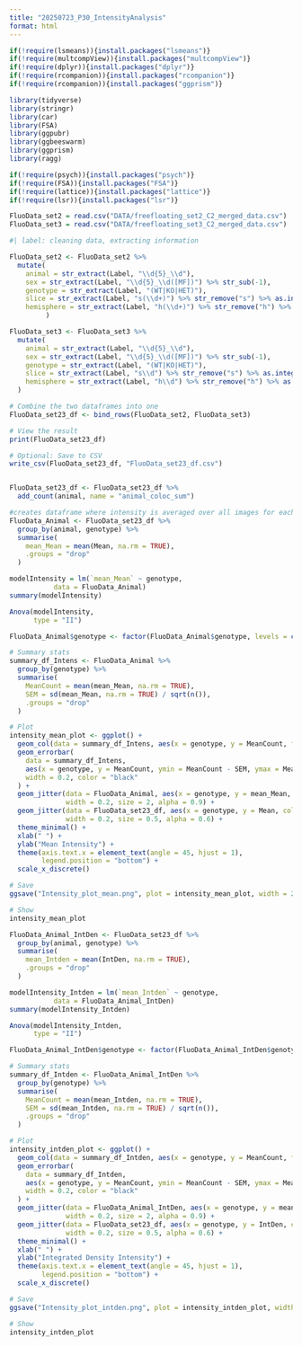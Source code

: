 ```yaml
---
title: "20250723_P30_IntensityAnalysis"
format: html
---
```


```r
if(!require(lsmeans)){install.packages("lsmeans")}
if(!require(multcompView)){install.packages("multcompView")}
if(!require(dplyr)){install.packages("dplyr")}
if(!require(rcompanion)){install.packages("rcompanion")}
if(!require(rcompanion)){install.packages("ggprism")}

library(tidyverse)
library(stringr)
library(car)
library(FSA)
library(ggpubr)
library(ggbeeswarm)
library(ggprism)
library(ragg)

if(!require(psych)){install.packages("psych")}
if(!require(FSA)){install.packages("FSA")}
if(!require(lattice)){install.packages("lattice")}
if(!require(lsr)){install.packages("lsr")}
```

```r

FluoData_set2 = read.csv("DATA/freefloating_set2_C2_merged_data.csv")
FluoData_set3 = read.csv("DATA/freefloating_set3_C2_merged_data.csv")

```

```r
#| label: cleaning data, extracting information

FluoData_set2 <- FluoData_set2 %>%
  mutate(
    animal = str_extract(Label, "\\d{5}_\\d"),
    sex = str_extract(Label, "\\d{5}_\\d([MF])") %>% str_sub(-1),
    genotype = str_extract(Label, "(WT|KO|HET)"),
    slice = str_extract(Label, "s(\\d+)") %>% str_remove("s") %>% as.integer(),
    hemisphere = str_extract(Label, "h(\\d+)") %>% str_remove("h") %>% as.integer()
         )

FluoData_set3 <- FluoData_set3 %>%
  mutate(
    animal = str_extract(Label, "\\d{5}_\\d"),
    sex = str_extract(Label, "\\d{5}_\\d([MF])") %>% str_sub(-1),
    genotype = str_extract(Label, "(WT|KO|HET)"),
    slice = str_extract(Label, "s\\d") %>% str_remove("s") %>% as.integer(),
    hemisphere = str_extract(Label, "h\\d") %>% str_remove("h") %>% as.integer()
  )

# Combine the two dataframes into one
FluoData_set23_df <- bind_rows(FluoData_set2, FluoData_set3)

# View the result
print(FluoData_set23_df)

# Optional: Save to CSV
write_csv(FluoData_set23_df, "FluoData_set23_df.csv")


FluoData_set23_df <- FluoData_set23_df %>%
  add_count(animal, name = "animal_coloc_sum")

```

```r
#creates dataframe where intensity is averaged over all images for each animal
FluoData_Animal <- FluoData_set23_df %>%
  group_by(animal, genotype) %>%
  summarise(
    mean_Mean = mean(Mean, na.rm = TRUE),
    .groups = "drop"
  )
```

```r
modelIntensity = lm(`mean_Mean` ~ genotype,
           data = FluoData_Animal)
summary(modelIntensity)

Anova(modelIntensity,
      type = "II")
```

```r
FluoData_Animal$genotype <- factor(FluoData_Animal$genotype, levels = c("WT","HET", "KO"))

# Summary stats
summary_df_Intens <- FluoData_Animal %>%
  group_by(genotype) %>%
  summarise(
    MeanCount = mean(mean_Mean, na.rm = TRUE),
    SEM = sd(mean_Mean, na.rm = TRUE) / sqrt(n()),
    .groups = "drop"
  )

# Plot
intensity_mean_plot <- ggplot() +
  geom_col(data = summary_df_Intens, aes(x = genotype, y = MeanCount, fill = genotype), alpha = 0.4) +
  geom_errorbar(
    data = summary_df_Intens,
    aes(x = genotype, y = MeanCount, ymin = MeanCount - SEM, ymax = MeanCount + SEM),
    width = 0.2, color = "black"
  ) +
  geom_jitter(data = FluoData_Animal, aes(x = genotype, y = mean_Mean, color = genotype),
              width = 0.2, size = 2, alpha = 0.9) +
  geom_jitter(data = FluoData_set23_df, aes(x = genotype, y = Mean, color = animal),
              width = 0.2, size = 0.5, alpha = 0.6) +
  theme_minimal() +
  xlab(" ") +
  ylab("Mean Intensity") +
  theme(axis.text.x = element_text(angle = 45, hjust = 1),
        legend.position = "bottom") +
  scale_x_discrete()

# Save
ggsave("Intensity_plot_mean.png", plot = intensity_mean_plot, width = 2, height = 4, dpi = 300)

# Show
intensity_mean_plot

```

```r

FluoData_Animal_IntDen <- FluoData_set23_df %>%
  group_by(animal, genotype) %>%
  summarise(
    mean_Intden = mean(IntDen, na.rm = TRUE),
    .groups = "drop"
  )
```

```r
modelIntensity_Intden = lm(`mean_Intden` ~ genotype,
           data = FluoData_Animal_IntDen)
summary(modelIntensity_Intden)

Anova(modelIntensity_Intden,
      type = "II")
```

```r
FluoData_Animal_IntDen$genotype <- factor(FluoData_Animal_IntDen$genotype, levels = c("WT","HET", "KO"))

# Summary stats
summary_df_Intden <- FluoData_Animal_IntDen %>%
  group_by(genotype) %>%
  summarise(
    MeanCount = mean(mean_Intden, na.rm = TRUE),
    SEM = sd(mean_Intden, na.rm = TRUE) / sqrt(n()),
    .groups = "drop"
  )

# Plot
intensity_intden_plot <- ggplot() +
  geom_col(data = summary_df_Intden, aes(x = genotype, y = MeanCount, fill = genotype), alpha = 0.4) +
  geom_errorbar(
    data = summary_df_Intden,
    aes(x = genotype, y = MeanCount, ymin = MeanCount - SEM, ymax = MeanCount + SEM),
    width = 0.2, color = "black"
  ) +
  geom_jitter(data = FluoData_Animal_IntDen, aes(x = genotype, y = mean_Intden, color = genotype),
              width = 0.2, size = 2, alpha = 0.9) +
  geom_jitter(data = FluoData_set23_df, aes(x = genotype, y = IntDen, color = animal),
              width = 0.2, size = 0.5, alpha = 0.6) +
  theme_minimal() +
  xlab(" ") +
  ylab("Integrated Density Intensity") +
  theme(axis.text.x = element_text(angle = 45, hjust = 1),
        legend.position = "bottom") +
  scale_x_discrete()

# Save
ggsave("Intensity_plot_intden.png", plot = intensity_intden_plot, width = 2, height = 4, dpi = 300)

# Show
intensity_intden_plot

```
